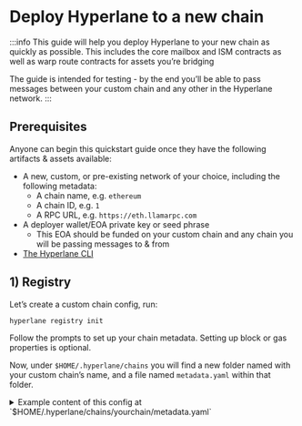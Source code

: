 # Deploy Hyperlane to a new chain

:::info
This guide will help you deploy Hyperlane to your new chain as quickly as possible. This includes the core mailbox and ISM contracts as well as warp route contracts for assets you’re bridging

The guide is intended for testing - by the end you’ll be able to pass messages between your custom chain and any other in the Hyperlane network.
:::

## Prerequisites

Anyone can begin this quickstart guide once they have the following artifacts & assets available:
- A new, custom, or pre-existing network of your choice, including the following metadata:
    - A chain name, e.g. `ethereum`
    - A chain ID, e.g. `1`
    - A RPC URL, e.g. `https://eth.llamarpc.com`
- A deployer wallet/EOA private key or seed phrase
    - This EOA should be funded on your custom chain and any chain you will be passing messages to & from
- [The Hyperlane CLI](/docs/reference/cli.mdx)

## 1) Registry

Let’s create a custom chain config, run:

```bash
hyperlane registry init
```

Follow the prompts to set up your chain metadata. Setting up block or gas properties is optional.

Now, under `$HOME/.hyperlane/chains` you will find a new folder named with your custom chain’s name, and a file named `metadata.yaml` within that folder.

<details> 
  <summary>
    Example content of this config at `$HOME/.hyperlane/chains/yourchain/metadata.yaml`
  </summary>

   ```yaml
    # yaml-language-server: $schema=../schema.json
    name: yourchain
    chainId: 171717
    domainId: 171717
    protocol: ethereum
    rpcUrls:
      - http: https://hyper-lane-docs.rpc.caldera.xyz/http
    nativeToken:
      name: Ether
      symbol: ETH
      decimals: 18
    ```
</details>

In addition to the CLI generated config above, you should also edit in the block explorer url.

```yaml
blockExplorers:
  - apiUrl: https://explorer.yourchain.com/api
    family: etherscan
    name: Chainscan
    url: https://explorer.yourchain.com
```

## 3) Core

Next, let’s configure, deploy and test your custom chain’s core contracts.

### Initialize configuration

1. From your local environment, set the private key or seed phrase of your funded deployer address to `HYP_KEY`. For example: `export HYP_KEY='<YOUR_PRIVATE_KEY>'`
2. From the same terminal instance, run:
    
  ```bash
  hyperlane core init
  ```
<details>
  <summary>
    The deployment config will be written to `./configs/core-config.yaml`
  </summary>
  
  ```yaml
  owner: "0x16F4898F47c085C41d7Cc6b1dc72B91EA617dcBb"
  defaultIsm:
    type: trustedRelayerIsm
    relayer: "0x16F4898F47c085C41d7Cc6b1dc72B91EA617dcBb"
  defaultHook:
    type: merkleTreeHook
  requiredHook:
    owner: "0x16F4898F47c085C41d7Cc6b1dc72B91EA617dcBb"
    type: protocolFee
    beneficiary: "0x16F4898F47c085C41d7Cc6b1dc72B91EA617dcBb"
    maxProtocolFee: "100000000000000000"
    protocolFee: "0"
  ```
    
</details>


### Deploy contracts

To deploy contracts, run:

```bash
hyperlane core deploy
```

Use the arrows and enter to select your custom chain from the bottom of the mainnet list. 
It will take a few minutes for all contracts to deploy.
<details> 
  <summary>
    Under `$HOME/.hyperlane/chains` you will find a new folder named with your custom chain’s name, and a file named `addresses.yaml` within that folder
  </summary>
  ```yaml
    staticMerkleRootMultisigIsmFactory: "0x6906cb4741d3E2322E9f9aA645DfC8AB6F122c47"
    staticMessageIdMultisigIsmFactory: "0x3CE97a32d9C8294691cBd2baC09B078EDa75c429"
    staticAggregationIsmFactory: "0x81f969fDBF48278Ce09685Ce48e03388B6785aF4"
    staticAggregationHookFactory: "0x3d864A3c25F61E3c3A7d02e980453A6E1f0a92A6"
    domainRoutingIsmFactory: "0xC4c01f7B03f0fFa77A0265C600dEF7Ad28BCa5A2"
    proxyAdmin: "0xABb7175d5F123172E7B7Fa467CC9fE4C2FEdb942"
    mailbox: "0x5F58d75A9caDE4e2b191313223978dF049f93b81"
    interchainAccountRouter: "0x43c0745b0dE9Cb780816a24ddE63d79Ca99B5dE8"
    interchainAccountIsm: "0x9C96dC8f4257413225d6B5C47d1afbafc39B269F"
    validatorAnnounce: "0xE3bd39BF92DB385dE6313D6070b035bD934378CB"
    testRecipient: "0xa58462b1943Be1469Ed58db690C78583BA34Fd2E"
    ```
</details>
    
### Send test message

To send a test message, run:

```bash
hyperlane send message --relay
```

Currently core self-relay only works from **an existing origin chain** (if a testnet, holesky is best) **to your custom chain**. When dispatch is successful, you should see that the message was self-relayed!

:::tip
Sending from a testnet and getting `Error: No fallback hook config found`? Use `holesky`, which has a newer contract configuration that the CLI handles more gracefully. Other testnets will soon be supported.
:::

:::note
**🎉 Congrats! You have successfully sent a message to your custom chain**
:::


## 3) Warp Route

Now that you have a Hyperlane mailbox and core contracts on your chain, it’s time to set up token bridging between your chain and any other Hyperlane chain. 

Continue on to the [Deploy a Warp Route](/docs/guides/deploy-warp-route.mdx) docs for more details.

## 4) Submit to Registry

If you want other chains to connect with you as well as to take this to production with Abacus Works, make a registry PR. 

Before doing so, make sure you lint the yaml file as well as add a `logo.svg` file inside the folder.

First, navigate to your local instance of the registry and commit changes

```bash
cd ~/.hyperlane && git init && git add . && git commit
```

Then, sync local registry with canonical registry

```bash
git remote add canonical git@github.com:hyperlane-xyz/hyperlane-registry.git
git pull canonical main --rebase
```

Finally, push local registry to github fork and submit a PR. Please include a [changeset](https://github.com/changesets/changesets/blob/main/docs/adding-a-changeset.md) in your PR.

:::note
**Congrats! You have successfully deployed Hyperlane to your chain and added your work to the Hyperlane registry**

Thank you for contributing to the future of permissionless interop 🫡
:::
